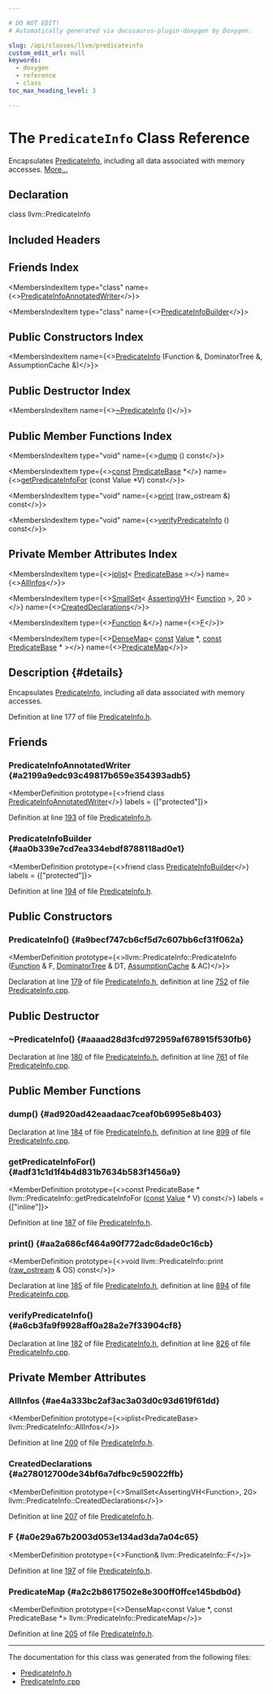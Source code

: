 ```yaml
---

# DO NOT EDIT!
# Automatically generated via docusaurus-plugin-doxygen by Doxygen.

slug: /api/classes/llvm/predicateinfo
custom_edit_url: null
keywords:
  - doxygen
  - reference
  - class
toc_max_heading_level: 3

---
```





# The `PredicateInfo` Class Reference

<DoxygenPage pluginConfig={pluginConfig}>

Encapsulates <a href="/docs/api/classes/llvm/predicateinfo">PredicateInfo</a>, including all data associated with memory accesses. <a href="#details">More...</a>

## Declaration

<CodeBlock>class llvm::PredicateInfo</CodeBlock>

## Included Headers

<IncludesList>
<IncludesListItem
  filePath="llvm/Transforms/Utils/PredicateInfo.h"
  permalink="/docs/api/files/include/include/llvm/include/llvm/transforms/include/llvm/transforms/utils/predicateinfo-h"
  isLocal="true" />
</IncludesList>

## Friends Index

<MembersIndex>

<MembersIndexItem
  type="class"
  name={<><a href="#a2199a9edc93c49817b659e354393adb5">PredicateInfoAnnotatedWriter</a></>}>
</MembersIndexItem>

<MembersIndexItem
  type="class"
  name={<><a href="#aa0b339e7cd7ea334ebdf8788118ad0e1">PredicateInfoBuilder</a></>}>
</MembersIndexItem>

</MembersIndex>

## Public Constructors Index

<MembersIndex>

<MembersIndexItem
  name={<><a href="#a9becf747cb6cf5d7c607bb6cf31f062a">PredicateInfo</a> (Function &amp;, DominatorTree &amp;, AssumptionCache &amp;)</>}>
</MembersIndexItem>

</MembersIndex>

## Public Destructor Index

<MembersIndex>

<MembersIndexItem
  name={<><a href="#aaaad28d3fcd972959af678915f530fb6">~PredicateInfo</a> ()</>}>
</MembersIndexItem>

</MembersIndex>

## Public Member Functions Index

<MembersIndex>

<MembersIndexItem
  type="void"
  name={<><a href="#ad920ad42eaadaac7ceaf0b6995e8b403">dump</a> () const</>}>
</MembersIndexItem>

<MembersIndexItem
  type={<><a href="/docs/api/files/lib/lib/target/lib/target/aarch64/aarch64promoteconstant-cpp/#a90f8350fecae261c25be85d38b451bff">const</a> <a href="/docs/api/classes/llvm/predicatebase">PredicateBase</a> &#42;</>}
  name={<><a href="#adf31c1d1f4b4d831b7634b583f1456a9">getPredicateInfoFor</a> (const Value &#42;V) const</>}>
</MembersIndexItem>

<MembersIndexItem
  type="void"
  name={<><a href="#aa2a686cf464a90f772adc6dade0c16cb">print</a> (raw&#95;ostream &amp;) const</>}>
</MembersIndexItem>

<MembersIndexItem
  type="void"
  name={<><a href="#a6cb3fa9f9928aff0a28a2e7f33904cf8">verifyPredicateInfo</a> () const</>}>
</MembersIndexItem>

</MembersIndex>

## Private Member Attributes Index

<MembersIndex>

<MembersIndexItem
  type={<><a href="/docs/api/classes/llvm/iplist">iplist</a>&lt; <a href="/docs/api/classes/llvm/predicatebase">PredicateBase</a> &gt;</>}
  name={<><a href="#ae4a333bc2af3ac3a03d0c93d619f61dd">AllInfos</a></>}>
</MembersIndexItem>

<MembersIndexItem
  type={<><a href="/docs/api/classes/llvm/smallset">SmallSet</a>&lt; <a href="/docs/api/classes/llvm/assertingvh">AssertingVH</a>&lt; <a href="/docs/api/classes/llvm/function">Function</a> &gt;, 20 &gt;</>}
  name={<><a href="#a278012700de34bf6a7dfbc9c59022ffb">CreatedDeclarations</a></>}>
</MembersIndexItem>

<MembersIndexItem
  type={<><a href="/docs/api/classes/llvm/function">Function</a> &amp;</>}
  name={<><a href="#a0e29a67b2003d053e134ad3da7a04c65">F</a></>}>
</MembersIndexItem>

<MembersIndexItem
  type={<><a href="/docs/api/classes/llvm/densemap">DenseMap</a>&lt; <a href="/docs/api/files/lib/lib/target/lib/target/aarch64/aarch64promoteconstant-cpp/#a90f8350fecae261c25be85d38b451bff">const</a> <a href="/docs/api/classes/llvm/value">Value</a> &#42;, <a href="/docs/api/files/lib/lib/target/lib/target/aarch64/aarch64promoteconstant-cpp/#a90f8350fecae261c25be85d38b451bff">const</a> <a href="/docs/api/classes/llvm/predicatebase">PredicateBase</a> &#42; &gt;</>}
  name={<><a href="#a2c2b8617502e8e300ff0ffce145bdb0d">PredicateMap</a></>}>
</MembersIndexItem>

</MembersIndex>

## Description {#details}

Encapsulates <a href="/docs/api/classes/llvm/predicateinfo">PredicateInfo</a>, including all data associated with memory accesses.

Definition at line 177 of file <a href="/docs/api/files/include/include/llvm/include/llvm/transforms/include/llvm/transforms/utils/predicateinfo-h">PredicateInfo.h</a>.

<SectionDefinition>

## Friends

### PredicateInfoAnnotatedWriter {#a2199a9edc93c49817b659e354393adb5}

<MemberDefinition
  prototype={<>friend class <a href="/docs/api/classes/llvm/predicateinfoannotatedwriter">PredicateInfoAnnotatedWriter</a></>}
  labels = {["protected"]}>

Definition at line <a href="/docs/api/files/include/include/llvm/include/llvm/transforms/include/llvm/transforms/utils/predicateinfo-h/#l00193">193</a> of file <a href="/docs/api/files/include/include/llvm/include/llvm/transforms/include/llvm/transforms/utils/predicateinfo-h">PredicateInfo.h</a>.
</MemberDefinition>

### PredicateInfoBuilder {#aa0b339e7cd7ea334ebdf8788118ad0e1}

<MemberDefinition
  prototype={<>friend class <a href="/docs/api/classes/llvm/predicateinfobuilder">PredicateInfoBuilder</a></>}
  labels = {["protected"]}>

Definition at line <a href="/docs/api/files/include/include/llvm/include/llvm/transforms/include/llvm/transforms/utils/predicateinfo-h/#l00194">194</a> of file <a href="/docs/api/files/include/include/llvm/include/llvm/transforms/include/llvm/transforms/utils/predicateinfo-h">PredicateInfo.h</a>.
</MemberDefinition>

</SectionDefinition>

<SectionDefinition>

## Public Constructors

### PredicateInfo() {#a9becf747cb6cf5d7c607bb6cf31f062a}

<MemberDefinition
  prototype={<>llvm::PredicateInfo::PredicateInfo (<a href="/docs/api/classes/llvm/function">Function</a> &amp; F, <a href="/docs/api/classes/llvm/dominatortree">DominatorTree</a> &amp; DT, <a href="/docs/api/classes/llvm/assumptioncache">AssumptionCache</a> &amp; AC)</>}>

Declaration at line <a href="/docs/api/files/include/include/llvm/include/llvm/transforms/include/llvm/transforms/utils/predicateinfo-h/#l00179">179</a> of file <a href="/docs/api/files/include/include/llvm/include/llvm/transforms/include/llvm/transforms/utils/predicateinfo-h">PredicateInfo.h</a>, definition at line <a href="/docs/api/files/lib/lib/transforms/lib/transforms/utils/predicateinfo-cpp/#l00752">752</a> of file <a href="/docs/api/files/lib/lib/transforms/lib/transforms/utils/predicateinfo-cpp">PredicateInfo.cpp</a>.
</MemberDefinition>

</SectionDefinition>

<SectionDefinition>

## Public Destructor

### ~PredicateInfo() {#aaaad28d3fcd972959af678915f530fb6}

<MemberDefinition
  prototype="llvm::PredicateInfo::~PredicateInfo ()">

Declaration at line <a href="/docs/api/files/include/include/llvm/include/llvm/transforms/include/llvm/transforms/utils/predicateinfo-h/#l00180">180</a> of file <a href="/docs/api/files/include/include/llvm/include/llvm/transforms/include/llvm/transforms/utils/predicateinfo-h">PredicateInfo.h</a>, definition at line <a href="/docs/api/files/lib/lib/transforms/lib/transforms/utils/predicateinfo-cpp/#l00761">761</a> of file <a href="/docs/api/files/lib/lib/transforms/lib/transforms/utils/predicateinfo-cpp">PredicateInfo.cpp</a>.
</MemberDefinition>

</SectionDefinition>

<SectionDefinition>

## Public Member Functions

### dump() {#ad920ad42eaadaac7ceaf0b6995e8b403}

<MemberDefinition
  prototype="void llvm::PredicateInfo::dump () const">

Declaration at line <a href="/docs/api/files/include/include/llvm/include/llvm/transforms/include/llvm/transforms/utils/predicateinfo-h/#l00184">184</a> of file <a href="/docs/api/files/include/include/llvm/include/llvm/transforms/include/llvm/transforms/utils/predicateinfo-h">PredicateInfo.h</a>, definition at line <a href="/docs/api/files/lib/lib/transforms/lib/transforms/utils/predicateinfo-cpp/#l00899">899</a> of file <a href="/docs/api/files/lib/lib/transforms/lib/transforms/utils/predicateinfo-cpp">PredicateInfo.cpp</a>.
</MemberDefinition>

### getPredicateInfoFor() {#adf31c1d1f4b4d831b7634b583f1456a9}

<MemberDefinition
  prototype={<>const PredicateBase &#42; llvm::PredicateInfo::getPredicateInfoFor (<a href="/docs/api/files/lib/lib/target/lib/target/aarch64/aarch64promoteconstant-cpp/#a90f8350fecae261c25be85d38b451bff">const</a> <a href="/docs/api/classes/llvm/value">Value</a> &#42; V) const</>}
  labels = {["inline"]}>

Definition at line <a href="/docs/api/files/include/include/llvm/include/llvm/transforms/include/llvm/transforms/utils/predicateinfo-h/#l00187">187</a> of file <a href="/docs/api/files/include/include/llvm/include/llvm/transforms/include/llvm/transforms/utils/predicateinfo-h">PredicateInfo.h</a>.
</MemberDefinition>

### print() {#aa2a686cf464a90f772adc6dade0c16cb}

<MemberDefinition
  prototype={<>void llvm::PredicateInfo::print (<a href="/docs/api/classes/llvm/raw-ostream">raw&#95;ostream</a> &amp; OS) const</>}>

Declaration at line <a href="/docs/api/files/include/include/llvm/include/llvm/transforms/include/llvm/transforms/utils/predicateinfo-h/#l00185">185</a> of file <a href="/docs/api/files/include/include/llvm/include/llvm/transforms/include/llvm/transforms/utils/predicateinfo-h">PredicateInfo.h</a>, definition at line <a href="/docs/api/files/lib/lib/transforms/lib/transforms/utils/predicateinfo-cpp/#l00894">894</a> of file <a href="/docs/api/files/lib/lib/transforms/lib/transforms/utils/predicateinfo-cpp">PredicateInfo.cpp</a>.
</MemberDefinition>

### verifyPredicateInfo() {#a6cb3fa9f9928aff0a28a2e7f33904cf8}

<MemberDefinition
  prototype="void llvm::PredicateInfo::verifyPredicateInfo () const">

Declaration at line <a href="/docs/api/files/include/include/llvm/include/llvm/transforms/include/llvm/transforms/utils/predicateinfo-h/#l00182">182</a> of file <a href="/docs/api/files/include/include/llvm/include/llvm/transforms/include/llvm/transforms/utils/predicateinfo-h">PredicateInfo.h</a>, definition at line <a href="/docs/api/files/lib/lib/transforms/lib/transforms/utils/predicateinfo-cpp/#l00826">826</a> of file <a href="/docs/api/files/lib/lib/transforms/lib/transforms/utils/predicateinfo-cpp">PredicateInfo.cpp</a>.
</MemberDefinition>

</SectionDefinition>

<SectionDefinition>

## Private Member Attributes

### AllInfos {#ae4a333bc2af3ac3a03d0c93d619f61dd}

<MemberDefinition
  prototype={<>iplist&lt;PredicateBase&gt; llvm::PredicateInfo::AllInfos</>}>

Definition at line <a href="/docs/api/files/include/include/llvm/include/llvm/transforms/include/llvm/transforms/utils/predicateinfo-h/#l00200">200</a> of file <a href="/docs/api/files/include/include/llvm/include/llvm/transforms/include/llvm/transforms/utils/predicateinfo-h">PredicateInfo.h</a>.
</MemberDefinition>

### CreatedDeclarations {#a278012700de34bf6a7dfbc9c59022ffb}

<MemberDefinition
  prototype={<>SmallSet&lt;AssertingVH&lt;Function&gt;, 20&gt; llvm::PredicateInfo::CreatedDeclarations</>}>

Definition at line <a href="/docs/api/files/include/include/llvm/include/llvm/transforms/include/llvm/transforms/utils/predicateinfo-h/#l00207">207</a> of file <a href="/docs/api/files/include/include/llvm/include/llvm/transforms/include/llvm/transforms/utils/predicateinfo-h">PredicateInfo.h</a>.
</MemberDefinition>

### F {#a0e29a67b2003d053e134ad3da7a04c65}

<MemberDefinition
  prototype={<>Function&amp; llvm::PredicateInfo::F</>}>

Definition at line <a href="/docs/api/files/include/include/llvm/include/llvm/transforms/include/llvm/transforms/utils/predicateinfo-h/#l00197">197</a> of file <a href="/docs/api/files/include/include/llvm/include/llvm/transforms/include/llvm/transforms/utils/predicateinfo-h">PredicateInfo.h</a>.
</MemberDefinition>

### PredicateMap {#a2c2b8617502e8e300ff0ffce145bdb0d}

<MemberDefinition
  prototype={<>DenseMap&lt;const Value &#42;, const PredicateBase &#42;&gt; llvm::PredicateInfo::PredicateMap</>}>

Definition at line <a href="/docs/api/files/include/include/llvm/include/llvm/transforms/include/llvm/transforms/utils/predicateinfo-h/#l00205">205</a> of file <a href="/docs/api/files/include/include/llvm/include/llvm/transforms/include/llvm/transforms/utils/predicateinfo-h">PredicateInfo.h</a>.
</MemberDefinition>

</SectionDefinition>

<hr/>

The documentation for this class was generated from the following files:

<ul>
<li><a href="/docs/api/files/include/include/llvm/include/llvm/transforms/include/llvm/transforms/utils/predicateinfo-h">PredicateInfo.h</a></li>
<li><a href="/docs/api/files/lib/lib/transforms/lib/transforms/utils/predicateinfo-cpp">PredicateInfo.cpp</a></li>
</ul>

</DoxygenPage>
